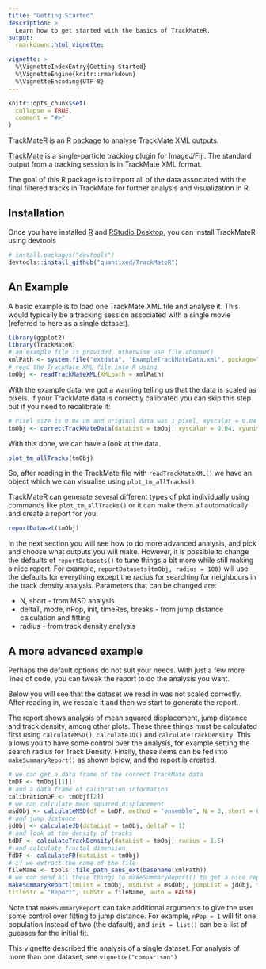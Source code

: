 ```yaml
---
title: "Getting Started"
description: >
  Learn how to get started with the basics of TrackMateR.
output:
  rmarkdown::html_vignette:

vignette: >
  %\VignetteIndexEntry{Getting Started}
  %\VignetteEngine{knitr::rmarkdown}
  %\VignetteEncoding{UTF-8}
---
```


```r
knitr::opts_chunk$set(
  collapse = TRUE,
  comment = "#>"
)
```


TrackMateR is an R package to analyse TrackMate XML outputs.

[TrackMate](https://imagej.net/plugins/trackmate/) is a single-particle tracking plugin for ImageJ/Fiji.
The standard output from a tracking session is in TrackMate XML format.

The goal of this R package is to import all of the data associated with the final filtered tracks in TrackMate for further analysis and visualization in R.

## Installation

Once you have installed [R](https://cran.rstudio.com) and [RStudio Desktop](https://www.rstudio.com/products/rstudio/download/), you can install TrackMateR using devtools

```r
# install.packages("devtools")
devtools::install_github("quantixed/TrackMateR")
```

## An Example

A basic example is to load one TrackMate XML file and analyse it.
This would typically be a tracking session associated with a single movie (referred to here as a single dataset).

```r
library(ggplot2)
library(TrackMateR)
# an example file is provided, otherwise use file.choose()
xmlPath <- system.file("extdata", "ExampleTrackMateData.xml", package="TrackMateR")
# read the TrackMate XML file into R using
tmObj <- readTrackMateXML(XMLpath = xmlPath)
```

With the example data, we got a warning telling us that the data is scaled as pixels.
If your TrackMate data is correctly calibrated you can skip this step but if you need to recalibrate it:

```r
# Pixel size is 0.04 um and original data was 1 pixel, xyscalar = 0.04
tmObj <- correctTrackMateData(dataList = tmObj, xyscalar = 0.04, xyunit = "um")
```

With this done, we can have a look at the data.

```r
plot_tm_allTracks(tmObj)
```

So, after reading in the TrackMate file with `readTrackMateXML()` we have an object which we can visualise using `plot_tm_allTracks()`.

TrackMateR can generate several different types of plot individually using commands like `plot_tm_allTracks()` or it can make them all automatically and create a report for you.

```r
reportDataset(tmObj)
```

In the next section you will see how to do more advanced analysis, and pick and choose what outputs you will make.
However, it is possible to change the defaults of `reportDatasets()` to tune things a bit more while still making a nice report.
For example, `reportDatasets(tmObj, radius = 100)` will use the defaults for everything except the radius for searching for neighbours in the track density analysis.
Parameters that can be changed are:

- N, short - from MSD analysis
- deltaT, mode, nPop, init, timeRes, breaks - from jump distance calculation and fitting
- radius - from track density analysis

## A more advanced example

Perhaps the default options do not suit your needs.
With just a few more lines of code, you can tweak the report to do the analysis you want.

Below you will see that the dataset we read in was not scaled correctly.
After reading in, we rescale it and then we start to generate the report.

The report shows analysis of mean squared displacement, jump distance and track density, among other plots.
These three things must be calculated first using `calculateMSD()`, `calculateJD()` and `calculateTrackDensity`.
This allows you to have some control over the analysis, for example setting the search radius for Track Density.
Finally, these items can be fed into `makeSummaryReport()` as shown below, and the report is created.


```r
# we can get a data frame of the correct TrackMate data 
tmDF <- tmObj[[1]]
# and a data frame of calibration information
calibrationDF <- tmObj[[2]]
# we can calculate mean squared displacement
msdObj <- calculateMSD(df = tmDF, method = "ensemble", N = 3, short = 8)
# and jump distance
jdObj <- calculateJD(dataList = tmObj, deltaT = 1)
# and look at the density of tracks
tdDF <- calculateTrackDensity(dataList = tmObj, radius = 1.5)
# and calculate fractal dimension
fdDF <- calculateFD(dataList = tmObj)
# if we extract the name of the file
fileName <- tools::file_path_sans_ext(basename(xmlPath))
# we can send all these things to makeSummaryReport() to get a nice report of our dataset
makeSummaryReport(tmList = tmObj, msdList = msdObj, jumpList = jdObj, tddf = tdDF, fddf = fdDF,
titleStr = "Report", subStr = fileName, auto = FALSE)
```

Note that `makeSummaryReport` can take additional arguments to give the user some control over fitting to jump distance.
For example, `nPop = 1` will fit one population instead of two (the dafault), and `init = list()` can be a list of guesses for the initial fit.

This vignette described the analysis of a single dataset.
For analysis of more than one dataset, see `vignette("comparison")`
